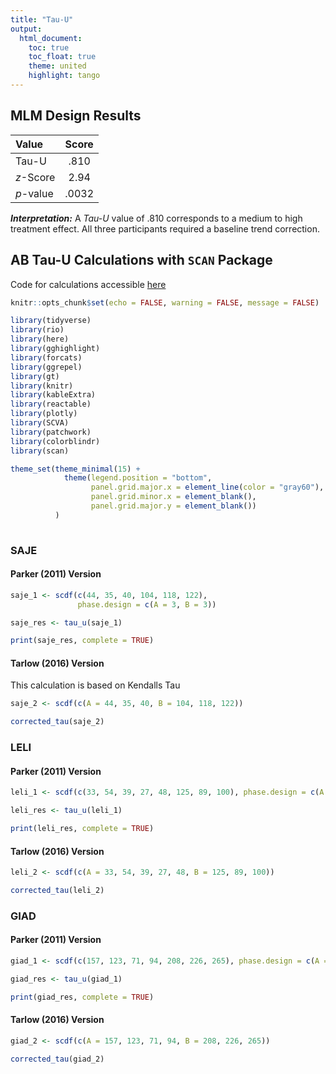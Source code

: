 ```yaml
---
title: "Tau-U"
output:
  html_document:
    toc: true
    toc_float: true
    theme: united
    highlight: tango
---
```


## MLM Design Results 

| **Value** | **Score** |
| :-------- | :-------: |
| Tau-U     | .810      |
| *z*-Score | 2.94      |
| *p*-value | .0032     | 


**_Interpretation:_** A _Tau-U_ value of .810 corresponds to a medium to high treatment effect. All three participants required a baseline trend correction. 



## AB Tau-U Calculations with `SCAN` Package

Code for calculations accessible [here](https://jazznbass.github.io/scan-Book/overlapping-indices.html)

```r
knitr::opts_chunk$set(echo = FALSE, warning = FALSE, message = FALSE)
```

```r
library(tidyverse)
library(rio)
library(here)
library(gghighlight)
library(forcats)
library(ggrepel)
library(gt)
library(knitr)
library(kableExtra)
library(reactable)
library(plotly)
library(SCVA)
library(patchwork)
library(colorblindr)
library(scan)

theme_set(theme_minimal(15) +
            theme(legend.position = "bottom",
                  panel.grid.major.x = element_line(color = "gray60"),
                  panel.grid.minor.x = element_blank(),
                  panel.grid.major.y = element_blank())
          )
 
```


### SAJE 

#### Parker (2011) Version

```r
saje_1 <- scdf(c(44, 35, 40, 104, 118, 122), 
               phase.design = c(A = 3, B = 3))

saje_res <- tau_u(saje_1)

print(saje_res, complete = TRUE)
```

#### Tarlow (2016) Version

This calculation is based on Kendalls Tau

```r
saje_2 <- scdf(c(A = 44, 35, 40, B = 104, 118, 122))

corrected_tau(saje_2)
```



### LELI

#### Parker (2011) Version

```r
leli_1 <- scdf(c(33, 54, 39, 27, 48, 125, 89, 100), phase.design = c(A = 5, B = 3))

leli_res <- tau_u(leli_1)

print(leli_res, complete = TRUE)
```

#### Tarlow (2016) Version


```r
leli_2 <- scdf(c(A = 33, 54, 39, 27, 48, B = 125, 89, 100))

corrected_tau(leli_2)
```



### GIAD

#### Parker (2011) Version

```r
giad_1 <- scdf(c(157, 123, 71, 94, 208, 226, 265), phase.design = c(A = 4, B = 3))

giad_res <- tau_u(giad_1)

print(giad_res, complete = TRUE)
```

#### Tarlow (2016) Version


```r
giad_2 <- scdf(c(A = 157, 123, 71, 94, B = 208, 226, 265))

corrected_tau(giad_2)
```